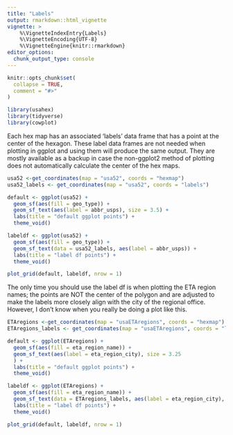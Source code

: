 ```yaml
---
title: "Labels"
output: rmarkdown::html_vignette
vignette: >
    %\VignetteIndexEntry{Labels}
    %\VignetteEncoding{UTF-8}
    %\VignetteEngine{knitr::rmarkdown}
editor_options: 
  chunk_output_type: console
---
```


```r
knitr::opts_chunk$set(
  collapse = TRUE,
  comment = "#>"
)
```

```r
library(usahex) 
library(tidyverse)
library(cowplot) 
```

Each hex map has an associated 'labels' data frame that has a point at the center of the hexagon.  These label data frames are not needed when plotting in ggplot and using them will produce the same output. They are mostly available as a backup in case the non-ggplot2 method of plotting does not automatically calculate the center of the hex maps.  

```r
usa52 <-get_coordinates(map = "usa52", coords = "hexmap")
usa52_labels <- get_coordinates(map = "usa52", coords = "labels")

default <- ggplot(usa52) + 
  geom_sf(aes(fill = geo_type)) + 
  geom_sf_text(aes(label = abbr_usps), size = 3.5) + 
  labs(title = "default ggplot points") + 
  theme_void()

labeldf <- ggplot(usa52) + 
  geom_sf(aes(fill = geo_type)) + 
  geom_sf_text(data = usa52_labels, aes(label = abbr_usps)) + 
  labs(title = "label df points") + 
  theme_void()

plot_grid(default, labeldf, nrow = 1)
```

The only time you should use the label df is when plotting the ETA region names; the points are NOT the center of the polygon and are adjusted to make the labels more closely align with the city of the regional office.  However, I don't know when you really be doing a plot like this.   

```r
ETAregions <-get_coordinates(map = "usaETAregions", coords = "hexmap")
ETAregions_labels <- get_coordinates(map = "usaETAregions", coords = "labels")

default <- ggplot(ETAregions) + 
  geom_sf(aes(fill = eta_region_name)) + 
  geom_sf_text(aes(label = eta_region_city), size = 3.25
  ) + 
  labs(title = "default ggplot points") + 
  theme_void()

labeldf <- ggplot(ETAregions) + 
  geom_sf(aes(fill = eta_region_name)) + 
  geom_sf_text(data = ETAregions_labels, aes(label = eta_region_city), size = 3.25) + 
  labs(title = "label df points") + 
  theme_void()

plot_grid(default, labeldf, nrow = 1)
```